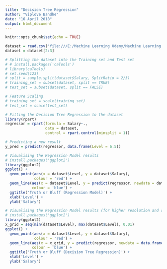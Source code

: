---
title: "Decision Tree Regression"
author: "Viplove Bandhe"
date: "16 April 2018"
output: html_document
---

```{r setup, include=FALSE}
knitr::opts_chunk$set(echo = TRUE)
```

```{r}
dataset = read.csv('file:///E:/Machine Learning Udemy/Machine Learning A-Z/Part 2 - Regression/Section 8 - Decision Tree Regression/Decision_Tree_Regression/Position_Salaries.csv')
dataset = dataset[2:3]

# Splitting the dataset into the Training set and Test set
# # install.packages('caTools')
# library(caTools)
# set.seed(123)
# split = sample.split(dataset$Salary, SplitRatio = 2/3)
# training_set = subset(dataset, split == TRUE)
# test_set = subset(dataset, split == FALSE)

# Feature Scaling
# training_set = scale(training_set)
# test_set = scale(test_set)

# Fitting the Decision Tree Regression to the dataset
library(rpart)
regressor = rpart(formula = Salary~.,
                  data = dataset,
                  control = rpart.control(minsplit = 1))

# Predicting a new result
y_pred = predict(regressor, data.frame(Level = 6.5))

# Visualising the Regression Model results
# install.packages('ggplot2')
library(ggplot2)
ggplot() +
  geom_point(aes(x = dataset$Level, y = dataset$Salary),
             colour = 'red') +
  geom_line(aes(x = dataset$Level, y = predict(regressor, newdata = dataset)),
            colour = 'blue') +
  ggtitle('Truth or Bluff (Regression Model)') +
  xlab('Level') +
  ylab('Salary')

# Visualising the Regression Model results (for higher resolution and smoother curve)
# install.packages('ggplot2')
library(ggplot2)
x_grid = seq(min(dataset$Level), max(dataset$Level), 0.01)
ggplot() +
  geom_point(aes(x = dataset$Level, y = dataset$Salary),
             colour = 'red') +
  geom_line(aes(x = x_grid, y = predict(regressor, newdata = data.frame(Level = x_grid))),
            colour = 'blue') +
  ggtitle('Truth or Bluff (Decision Tree Regression)') +
  xlab('Level') +
  ylab('Salary') 
```

